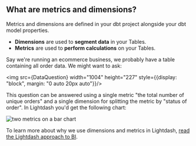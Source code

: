 
## What are metrics and dimensions?

Metrics and dimensions are defined in your dbt project alongside your dbt model properties.

* **Dimensions** are used to **segment data** in your Tables.
* **Metrics** are used to **perform calculations** on your Tables.

Say we're running an ecommerce business, we probably have a table containing all order data. We might want to
ask:

<img src={DataQuestion} width="1004" height="227" style={{display: "block", margin: "0 auto 20px auto"}}/>

This question can be answered using a single metric "the total number of unique orders" and a single dimension for
splitting the metric by "status of order". In Lightdash you'd get the following chart:

![two metrics on a bar chart](./assets/metric-on-bar-chart.png)

To learn more about why we use dimensions and metrics in Lightdash, [read the Lightdash approach to BI](/best-practice/lightdash-way).
